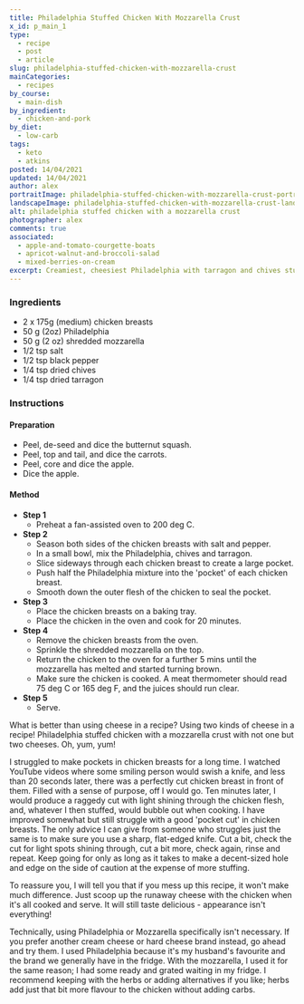 ```yaml
---
title: Philadelphia Stuffed Chicken With Mozzarella Crust
x_id: p_main_1
type:
  - recipe
  - post
  - article
slug: philadelphia-stuffed-chicken-with-mozzarella-crust
mainCategories: 
  - recipes
by_course:
  - main-dish
by_ingredient:
  - chicken-and-pork
by_diet:
  - low-carb
tags: 
  - keto
  - atkins
posted: 14/04/2021
updated: 14/04/2021
author: alex
portraitImage: philadelphia-stuffed-chicken-with-mozzarella-crust-portrait.png
landscapeImage: philadelphia-stuffed-chicken-with-mozzarella-crust-landscape.png
alt: philadelphia stuffed chicken with a mozzarella crust
photographer: alex
comments: true
associated: 
  - apple-and-tomato-courgette-boats
  - apricot-walnut-and-broccoli-salad
  - mixed-berries-on-cream
excerpt: Creamiest, cheesiest Philadelphia with tarragon and chives stuffed in juicy chicken breast and topped with deliciously bubbling mozzarella.
---
```


<Ingredients>

### Ingredients
    
  - 2 x 175g (medium) chicken breasts
  - 50 g (2oz) Philadelphia
  - 50 g (2 oz) shredded mozzarella
  - 1/2 tsp salt
  - 1/2 tsp black pepper
  - 1/4 tsp dried chives
  - 1/4 tsp dried tarragon

</Ingredients>

<Instructions>

### Instructions

#### Preparation

  - Peel, de-seed and dice the butternut squash.
  - Peel, top and tail, and dice the carrots.
  - Peel, core and dice the apple.
  - Dice the apple.

#### Method

  - **Step 1**
    - Preheat a fan-assisted oven to 200 deg C.
  - **Step 2**
    - Season both sides of the chicken breasts with salt and pepper.
    - In a small bowl, mix the Philadelphia, chives and tarragon.
    - Slice sideways through each chicken breast to create a large pocket.
    - Push half the Philadelphia mixture into the 'pocket' of each chicken breast.
    - Smooth down the outer flesh of the chicken to seal the pocket.
  - **Step 3**
    - Place the chicken breasts on a baking tray.
    - Place the chicken in the oven and cook for 20 minutes.
  - **Step 4**
    - Remove the chicken breasts from the oven.
    - Sprinkle the shredded mozzarella on the top.
    - Return the chicken to the oven for a further 5 mins until the mozzarella has melted and started turning brown.
    - Make sure the chicken is cooked. A meat thermometer should read 75 deg C or 165 deg F, and the juices should run clear.
  - **Step 5**
    - Serve.

</Instructions>

<RecipeBody>

What is better than using cheese in a recipe? Using two kinds of cheese in a recipe! Philadelphia stuffed chicken with a mozzarella crust with not one but two cheeses. Oh, yum, yum! 

I struggled to make pockets in chicken breasts for a long time. I watched YouTube videos where some smiling person would swish a knife, and less than 20 seconds later, there was a perfectly cut chicken breast in front of them. Filled with a sense of purpose, off I would go. Ten minutes later, I would produce a raggedy cut with light shining through the chicken flesh, and, whatever I then stuffed, would bubble out when cooking. I have improved somewhat but still struggle with a good 'pocket cut' in chicken breasts. The only advice I can give from someone who struggles just the same is to make sure you use a sharp, flat-edged knife. Cut a bit, check the cut for light spots shining through, cut a bit more, check again, rinse and repeat. Keep going for only as long as it takes to make a decent-sized hole and edge on the side of caution at the expense of more stuffing.

To reassure you, I will tell you that if you mess up this recipe, it won't make much difference. Just scoop up the runaway cheese with the chicken when it's all cooked and serve. It will still taste delicious - appearance isn't everything! 

Technically, using Philadelphia or Mozzarella specifically isn't necessary. If you prefer another cream cheese or hard cheese brand instead, go ahead and try them. I used Philadelphia because it's my husband's favourite and the brand we generally have in the fridge. With the mozzarella, I used it for the same reason; I had some ready and grated waiting in my fridge. I recommend keeping with the herbs or adding alternatives if you like; herbs add just that bit more flavour to the chicken without adding carbs.

</RecipeBody>


